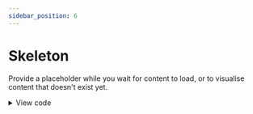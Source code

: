 ```yaml
---
sidebar_position: 6
---
```



# Skeleton

Provide a placeholder while you wait for content to load, or to visualise content that doesn't exist yet.

<Skeleton/>

<details>
    <summary>View code</summary>

```html
<div class="border border-blue-300 shadow rounded-md p-4 max-w-sm w-full mx-auto">
      <div class="animate-pulse flex space-x-4">
        <div class="rounded-full bg-slate-700 h-10 w-10"></div>
        <div class="flex-1 space-y-6 py-1">
          <div class="h-2 bg-slate-700 rounded"></div>
          <div class="space-y-3">
            <div class="grid grid-cols-3 gap-4">
              <div class="h-2 bg-slate-700 rounded col-span-2"></div>
              <div class="h-2 bg-slate-700 rounded col-span-1"></div>
            </div>
            <div class="h-2 bg-slate-700 rounded"></div>
          </div>
        </div>
      </div>
    </div>
```
</details>
